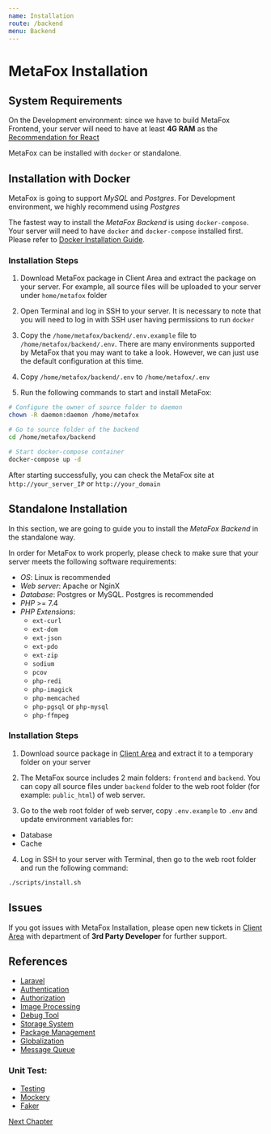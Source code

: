 ```yaml
---
name: Installation
route: /backend
menu: Backend
---
```


# MetaFox Installation

## System Requirements

On the Development environment: since we have to build MetaFox Frontend, your server will need to have at least **4G RAM** as the [Recommendation for React](https://reacts.com/system-requirements/)

MetaFox can be installed with `docker` or standalone. 

## Installation with Docker

MetaFox is going to support *MySQL* and *Postgres*. For Development environment, we highly recommend using *Postgres*

The fastest way to install the *MetaFox Backend* is using `docker-compose`. Your server will need to have `docker` and `docker-compose` installed first. Please refer to [Docker Installation Guide](https://docs.docker.com/engine/install/). 

### Installation Steps

1. Download MetaFox package in Client Area and extract the package on your server. For example, all source files will be uploaded to your server under `home/metafox` folder

2. Open Terminal and log in SSH to your server. It is necessary to note that you will need to log in with SSH user having permissions to run `docker`

3. Copy the `/home/metafox/backend/.env.example` file to `/home/metafox/backend/.env`. There are many environments supported by MetaFox that you may want to take a look. However, we can just use the default configuration at this time.

4. Copy `/home/metafox/backend/.env` to `/home/metafox/.env`

5. Run the following commands to start and install MetaFox:

```bash
# Configure the owner of source folder to daemon
chown -R daemon:daemon /home/metafox

# Go to source folder of the backend
cd /home/metafox/backend

# Start docker-compose container
docker-compose up -d

```

After starting successfully, you can check the MetaFox site at `http://your_server_IP` or `http://your_domain`

## Standalone Installation

In this section, we are going to guide you to install the *MetaFox Backend* in the standalone way.

In order for MetaFox to work properly, please check to make sure that your server meets the following software requirements: 
- *OS*: Linux is recommended
- *Web server*: Apache or NginX
- *Database*: Postgres or MySQL. Postgres is recommended
- *PHP* >= 7.4
- *PHP Extensions*:
    - `ext-curl`
    - `ext-dom`
    - `ext-json`
    - `ext-pdo`
    - `ext-zip`
    - `sodium`
    - `pcov`
    - `php-redi`
    - `php-imagick`
    - `php-memcached`
    - `php-pgsql` or `php-mysql`
    - `php-ffmpeg`

### Installation Steps

1. Download source package in [Client Area](https://clients.phpfox.com/) and extract it to a temporary folder on your server

2. The MetaFox source includes 2 main folders: `frontend` and `backend`. You can copy all source files under `backend` folder to the web root folder (for example: `public_html`) of web server.

3. Go to the web root folder of web server, copy `.env.example` to `.env` and update environment variables for:
  - Database
  - Cache

4. Log in SSH to your server with Terminal, then go to the web root folder and run the following command:

```bash
./scripts/install.sh
```

## Issues

If you got issues with MetaFox Installation, please open new tickets in [Client Area](https://clients.phpfox.com/submitticket.php?step=2&deptid=1) with department of **3rd Party Developer** for further support.

## References

- [Laravel](https://laravel.com/docs)
- [Authentication](https://laravel.com/docs/8.x/passport)
- [Authorization](https://github.com/spatie/laravel-permission)
- [Image Processing](http://image.intervention.io/)
- [Debug Tool](https://github.com/laravel/tinker)
- [Storage System](https://github.com/thephpleague/flysystem)
- [Package Management](https://github.com/nWidart/laravel-modules)
- [Globalization](https://github.com/spatie/laravel-translatable)
- [Message Queue](http://vladimir-yuldashev/laravel-queue-rabbitmq)

### Unit Test:

- [Testing](https://laravel.com/docs/8.x/testing)
- [Mockery](https://github.com/mockery/mockery)
- [Faker](https://fakerphp.github.io/)

[Next Chapter](/backend/structure)
